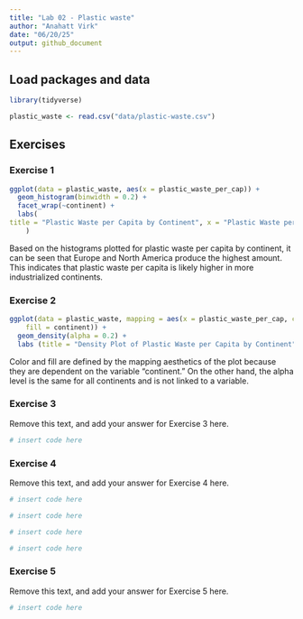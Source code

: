 ```yaml
---
title: "Lab 02 - Plastic waste"
author: "Anahatt Virk"
date: "06/20/25"
output: github_document
---
```


## Load packages and data

```r
library(tidyverse) 
```

```r
plastic_waste <- read.csv("data/plastic-waste.csv")
```

## Exercises

### Exercise 1

```r
ggplot(data = plastic_waste, aes(x = plastic_waste_per_cap)) +
  geom_histogram(binwidth = 0.2) +
  facet_wrap(~continent) +
  labs(
title = "Plastic Waste per Capita by Continent", x = "Plastic Waste per Capita", y = "Continent"
    )
```

Based on the histograms plotted for plastic waste per capita by continent, it can be seen that Europe and North America produce the highest amount. This indicates that plastic waste per capita is likely higher in more industrialized continents. 

### Exercise 2

```r
ggplot(data = plastic_waste, mapping = aes(x = plastic_waste_per_cap, color = continent,
    fill = continent)) +
  geom_density(alpha = 0.2) +
  labs (title = "Density Plot of Plastic Waste per Capita by Continent", x = "Plastic Waste per Capita", y = "Density")
```

Color and fill are defined by the mapping aesthetics of the plot because they are dependent on the variable "continent." On the other hand, the alpha level is the same for all continents and is not linked to a variable.  

### Exercise 3
Remove this text, and add your answer for Exercise 3 here.

```r
# insert code here
```

### Exercise 4

Remove this text, and add your answer for Exercise 4 here.

```r
# insert code here
```

```r
# insert code here
```

```r
# insert code here
```

```r
# insert code here
```

### Exercise 5

Remove this text, and add your answer for Exercise 5 here.

```r
# insert code here
```


